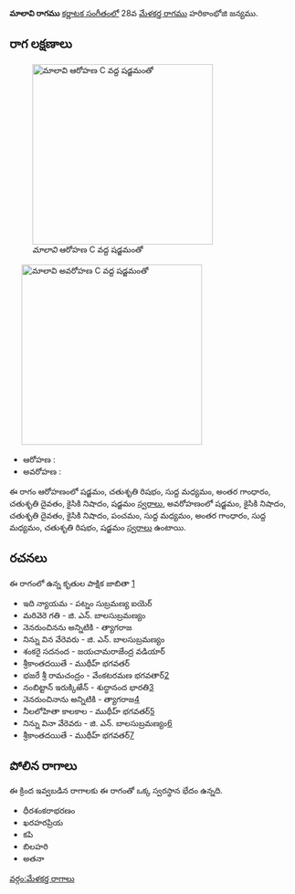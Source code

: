 {{Infobox ragam
	| name          	= మాలావి
	| synonym	    	= 
	| mela          	= 
	| chakra        	= 
	| janaka        	= 
	| type          	= షడవ-సంపూర్ణ
	| arohanam      	= {{svaraC|S|R2|M1|G3|D2|N2|S'}} 
	| avarohanam    	= {{svaraC|S'|N2|D2|N2|P|M1|G3|M1|R2|S}}
	| jeeva         	=
	| chhaya        	=
	| nyasa         	=
	| vishesha      	= 
	| equivalent  		= 
}}
{{కర్ణాటక సంగీత రాగాలు}}
'''మాలావి రాగము''' [[కర్ణాటక సంగీతం]]లో 28వ [[మేళకర్త రాగము]] హరికాంభోజి జన్యము. 


==రాగ లక్షణాలు==
[[Image:malavi_ar_kb2wiki.png|thumb|right|316px|''మాలావి'' ఆరోహణ C వద్ద షడ్జమంతో]]
	[[Image:malavi_av_kb2wiki.png|thumb|right|316px|''మాలావి'' అవరోహణ C వద్ద షడ్జమంతో]]

* ఆరోహణ : {{svaraC|S|R2|M1|G3|D2|N2|S'}} 
* అవరోహణ : {{svaraC|S'|N2|D2|N2|P|M1|G3|M1|R2|S}}

ఈ రాగం ఆరోహణంలో షడ్జమం, చతుశృతి రిషభం, సుద్ద మధ్యమం, అంతర గాంధారం, చతుశృతి దైవతం, కైసికి నిషాదం, షడ్జమం [[స్వరాలు]], అవరోహణంలో షడ్జమం, కైసికి నిషాదం, చతుశృతి దైవతం, కైసికి నిషాదం, పంచమం, సుద్ద మధ్యమం, అంతర గాంధారం, సుద్ద మధ్యమం, చతుశృతి రిషభం, షడ్జమం [[స్వరాలు]] ఉంటాయి.

==రచనలు==
ఈ రాగంలో ఉన్న కృతుల పాక్షిక జాబితా [https://github.com/ssrihari/ragavardhini/blob/master/ragas/kritis.psv]
* ఇది  న్యాయమ - పట్నం సుబ్రమణ్య ఐయెర్
* మరివెరె గతి - జి. ఎన్. బాలసుబ్రమణ్యం
* నెనరుంచినను  అన్నిటికి - త్యాగరాజ
* నిన్ను విన వేరెవరు - జి. ఎన్. బాలసుబ్రమణ్యం
* శంకరై సదనంద - జయచామరాజేంద్ర వడియార్
* శ్రీకాంతదయితే - ముథీహ్ భగవతర్
* భజరే శ్రీ రామచంద్రం - వేంకటరమణ భగవతార్[http://www.karnatik.com/c3161.shtml]
* నంబిట్టాన్ ఇరుక్కిఱేన్ - శుద్ధానంద  భారతి[http://www.karnatik.com/c1656.shtml]
* నెనరుంచినాను అన్నిటికి - త్యాగరాజ[http://www.karnatik.com/c2598.shtml]
* నీలలోహితా  కాలకాల - ముథీహ్ భగవతర్[http://www.karnatik.com/c1902.shtml]
* నిన్ను వినా వేరెవరు - జి. ఎన్. బాలసుబ్రమణ్యం[http://www.karnatik.com/c3068.shtml]
* శ్రీకాంతదయితే - ముథీహ్ భగవతర్[http://www.karnatik.com/c2020.shtml]




==పోలిన రాగాలు==
ఈ క్రింద ఇవ్వబడిన రాగాలకు ఈ రాగంతో ఒక్క స్వరస్థాన భేదం ఉన్నది.
* ధీరశంకరాభరణం
* ఖరహరప్రియ
* కపి
* బిలహరి
* అతనా



[[వర్గం:మేళకర్త రాగాలు]]